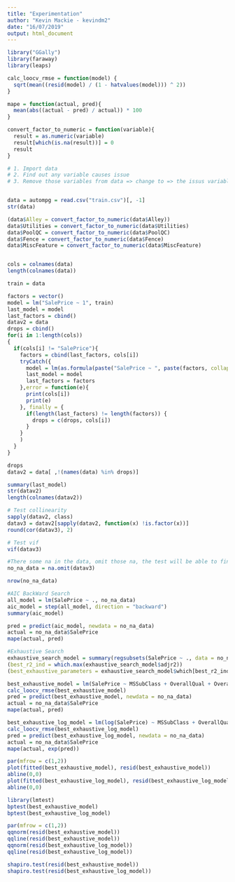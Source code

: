 ```yaml
---
title: "Experimentation"
author: "Kevin Mackie - kevindm2"
date: "16/07/2019"
output: html_document
---
```



  
```r
library("GGally")
library(faraway)
library(leaps)
```
```r
calc_loocv_rmse = function(model) {
  sqrt(mean((resid(model) / (1 - hatvalues(model))) ^ 2))
}

mape = function(actual, pred){
  mean(abs((actual - pred) / actual)) * 100
}

convert_factor_to_numeric = function(variable){
  result = as.numeric(variable)
  result[which(is.na(result))] = 0
  result
}
```




```r
# 1. Import data
# 2. Find out any variable causes issue
# 3. Remove those variables from data => change to => the issus variable is factor, simply convert to numeric and convert na to 0


data = autompg = read.csv("train.csv")[, -1]
str(data)

(data$Alley = convert_factor_to_numeric(data$Alley))
data$Utilities = convert_factor_to_numeric(data$Utilities)
data$PoolQC = convert_factor_to_numeric(data$PoolQC)
data$Fence = convert_factor_to_numeric(data$Fence)
data$MiscFeature = convert_factor_to_numeric(data$MiscFeature)


cols = colnames(data)
length(colnames(data))

train = data

factors = vector()
model = lm("SalePrice ~ 1", train)
last_model = model
last_factors = cbind()
datav2 = data
drops = cbind()
for(i in 1:length(cols))
{
  if(cols[i] != "SalePrice"){
    factors = cbind(last_factors, cols[i])
    tryCatch({
      model = lm(as.formula(paste("SalePrice ~ ", paste(factors, collapse="+"))), train)
      last_model = model
      last_factors = factors
    },error = function(e){
      print(cols[i])
      print(e)
    }, finally = {
      if(length(last_factors) != length(factors)) {
        drops = c(drops, cols[i])
      }
    }
    )
  }
}

drops
datav2 = data[ ,!(names(data) %in% drops)]

summary(last_model)
str(datav2)
length(colnames(datav2))

```




```r
# Test collinearity
sapply(datav2, class)
datav3 = datav2[sapply(datav2, function(x) !is.factor(x))]
round(cor(datav3), 2)

```


```r
# Test vif
vif(datav3)
```

```r
#There some na in the data, omit those na, the test will be able to find fit model
no_na_data = na.omit(datav3)

nrow(no_na_data)
```

```r
#AIC BackWard Search
all_model = lm(SalePrice ~ ., no_na_data)
aic_model = step(all_model, direction = "backward")
summary(aic_model)

pred = predict(aic_model, newdata = no_na_data)
actual = no_na_data$SalePrice
mape(actual, pred)

```

```r
#Exhaustive Search
exhaustive_search_model = summary(regsubsets(SalePrice ~ ., data = no_na_data))
(best_r2_ind = which.max(exhaustive_search_model$adjr2))
(best_exhaustive_parameters = exhaustive_search_model$which[best_r2_ind, ])

best_exhaustive_model = lm(SalePrice ~ MSSubClass + OverallQual + OverallCond + YearBuilt + YearRemodAdd  + MasVnrArea + BsmtFinSF1 + GrLivArea + GarageCars + PoolArea + PoolQC, no_na_data)
calc_loocv_rmse(best_exhaustive_model)
pred = predict(best_exhaustive_model, newdata = no_na_data)
actual = no_na_data$SalePrice
mape(actual, pred)

```

```r
best_exhaustive_log_model = lm(log(SalePrice) ~ MSSubClass + OverallQual + OverallCond + YearBuilt + YearRemodAdd  + MasVnrArea + BsmtFinSF1 + GrLivArea + GarageCars + PoolArea + PoolQC, no_na_data)
calc_loocv_rmse(best_exhaustive_log_model)
pred = predict(best_exhaustive_log_model, newdata = no_na_data)
actual = no_na_data$SalePrice
mape(actual, exp(pred))

```

```r
par(mfrow = c(1,2))
plot(fitted(best_exhaustive_model), resid(best_exhaustive_model))
abline(0,0)
plot(fitted(best_exhaustive_log_model), resid(best_exhaustive_log_model))
abline(0,0)
```

```r
library(lmtest)
bptest(best_exhaustive_model)
bptest(best_exhaustive_log_model)
```

```r
par(mfrow = c(1,2))
qqnorm(resid(best_exhaustive_model))
qqline(resid(best_exhaustive_model))
qqnorm(resid(best_exhaustive_log_model))
qqline(resid(best_exhaustive_log_model))
```

```r
shapiro.test(resid(best_exhaustive_model))
shapiro.test(resid(best_exhaustive_log_model))
```


